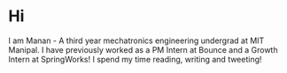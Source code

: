 # Hi 
I am Manan - A third year mechatronics engineering undergrad at MIT Manipal.
I have previously worked as a PM Intern at Bounce and a Growth Intern at SpringWorks!
I spend my time reading, writing and tweeting!
